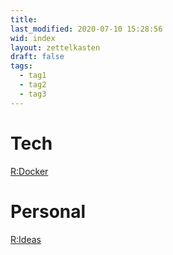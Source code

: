 ```yaml
---
title: 
last_modified: 2020-07-10 15:28:56
wid: index
layout: zettelkasten
draft: false
tags:
  - tag1
  - tag2
  - tag3
---
```


Tech
====

[R:Docker](WID:20200710073759-docker.org)

Personal
========

[R:Ideas](WID:20200710152803-ideas.org)
